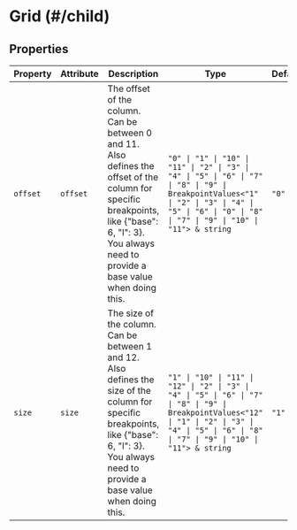 # Grid (#/child)



<!-- Auto Generated Below -->


## Properties

| Property | Attribute | Description                                                                                                                                                                                           | Type                                                                                                                                                                                                    | Default |
| -------- | --------- | ----------------------------------------------------------------------------------------------------------------------------------------------------------------------------------------------------- | ------------------------------------------------------------------------------------------------------------------------------------------------------------------------------------------------------- | ------- |
| `offset` | `offset`  | The offset of the column. Can be between 0 and 11. Also defines the offset of the column for specific breakpoints, like {"base": 6, "l": 3}. You always need to provide a base value when doing this. | `"0" \| "1" \| "10" \| "11" \| "2" \| "3" \| "4" \| "5" \| "6" \| "7" \| "8" \| "9" \| BreakpointValues<"1" \| "2" \| "3" \| "4" \| "5" \| "6" \| "0" \| "8" \| "7" \| "9" \| "10" \| "11"> & string`   | `"0"`   |
| `size`   | `size`    | The size of the column. Can be between 1 and 12. Also defines the size of the column for specific breakpoints, like {"base": 6, "l": 3}. You always need to provide a base value when doing this.     | `"1" \| "10" \| "11" \| "12" \| "2" \| "3" \| "4" \| "5" \| "6" \| "7" \| "8" \| "9" \| BreakpointValues<"12" \| "1" \| "2" \| "3" \| "4" \| "5" \| "6" \| "8" \| "7" \| "9" \| "10" \| "11"> & string` | `"1"`   |